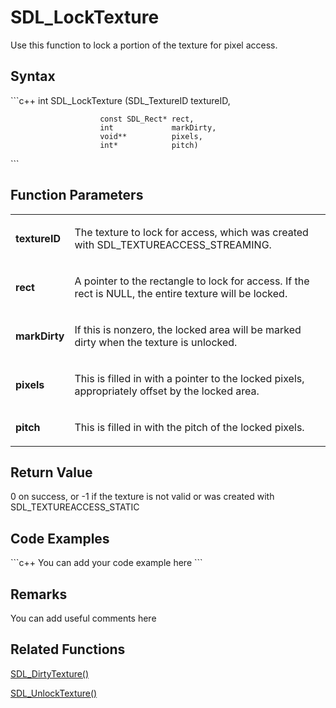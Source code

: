 <!-- pragma section-numbers off -->
<!-- pragma disable-camelcase -->

= SDL_LockTexture =

Use this function to lock a portion of the texture for pixel access.


== Syntax ==
```c++
int SDL_LockTexture (SDL_TextureID   textureID,
                     const SDL_Rect* rect,
                     int             markDirty,
                     void**          pixels,
                     int*            pitch)
```
== Function Parameters ==

{|
|'''textureID'''
|The texture to lock for access, which was created with SDL_TEXTUREACCESS_STREAMING.
|-
|'''rect'''
|A pointer to the rectangle to lock for access. If the rect is NULL, the entire texture will be locked.
|-
|'''markDirty'''
|If this is nonzero, the locked area will be marked dirty when the texture is unlocked.
|-
|'''pixels'''
|This is filled in with a pointer to the locked pixels, appropriately offset by the locked area.
|-
|'''pitch'''
|This is filled in with the pitch of the locked pixels.
|}

== Return Value ==

0 on success, or -1 if the texture is not valid or was created with SDL_TEXTUREACCESS_STATIC

== Code Examples ==
```c++
You can add your code example here
```

== Remarks ==
You can add useful comments here

== Related Functions ==
[[SDL_DirtyTexture()]]

[[SDL_UnlockTexture()]]
